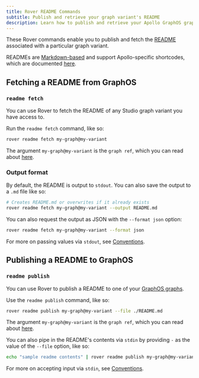 ```yaml
---
title: Rover README Commands
subtitle: Publish and retrieve your graph variant's README
description: Learn how to publish and retrieve your Apollo GraphOS graph variant's README using Rover CLI commands.
---
```



These Rover commands enable you to publish and fetch the [README](/graphos/graphs/studio-features/#the-readme-page) associated with a particular graph variant.

READMEs are [Markdown-based](/graphos/graphs/studio-features/#supported-markdown) and support Apollo-specific shortcodes, which are documented [here](/graphos/graphs/studio-features/#readme-shortcodes).

## Fetching a README from GraphOS

### `readme fetch`

<AuthNotice />

You can use Rover to fetch the README of any Studio graph variant you have access to.

Run the `readme fetch` command, like so:

```bash
rover readme fetch my-graph@my-variant
```

The argument `my-graph@my-variant` is the `graph ref`, which you can read about [here](../conventions#graph-refs).

### Output format

By default, the README is output to `stdout`. You can also save the output to a `.md` file like so:

```bash
# Creates README.md or overwrites if it already exists
rover readme fetch my-graph@my-variant --output README.md
```

You can also request the output as JSON with the `--format json` option:

```bash
rover readme fetch my-graph@my-variant --format json
```

For more on passing values via `stdout`, see [Conventions](../conventions#using-stdout).

## Publishing a README to GraphOS

### `readme publish`

<AuthNotice />

You can use Rover to publish a README to one of your [GraphOS graphs](/graphos/graphs/).

Use the `readme publish` command, like so:

```bash
rover readme publish my-graph@my-variant --file ./README.md
```

The argument `my-graph@my-variant` is the `graph ref`, which you can read about [here](../conventions#graph-refs).

You can also pipe in the README's contents via `stdin` by providing `-` as the value of the `--file` option, like so:

```bash
echo "sample readme contents" | rover readme publish my-graph@my-variant --file -
```

For more on accepting input via `stdin`, see [Conventions](../conventions#using-stdin).
